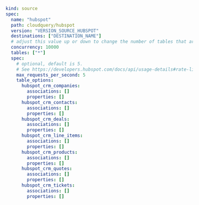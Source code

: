 ```yaml copy
kind: source
spec:
  name: "hubspot"
  path: cloudquery/hubspot
  version: "VERSION_SOURCE_HUBSPOT"
  destinations: ["DESTINATION_NAME"]
  # adjust this value up or down to change the number of tables that are resolved in parallel
  concurrency: 10000
  tables: ["*"]
  spec:
    # optional, default is 5.
    # See https://developers.hubspot.com/docs/api/usage-details#rate-limits
    max_requests_per_second: 5
    table_options:
      hubspot_crm_companies:
        associations: []
        properties: []
      hubspot_crm_contacts:
        associations: []
        properties: []
      hubspot_crm_deals:
        associations: []
        properties: []
      hubspot_crm_line_items:
        associations: []
        properties: []
      hubspot_crm_products:
        associations: []
        properties: []
      hubspot_crm_quotes:
        associations: []
        properties: []
      hubspot_crm_tickets:
        associations: []
        properties: []
```
